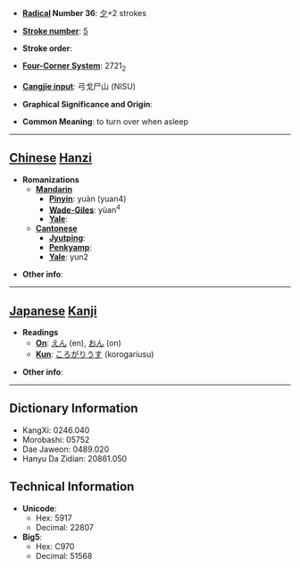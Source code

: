 * '''[[Wiktionary:Chinese radical index| Radical]] Number 36''': [[Wiktionary:Chinese radical index 夕|夕]]+2 strokes

* '''[[Wiktionary:Chinese total strokes index|Stroke number]]''': [[Wiktionary:Chinese total strokes index 5|5]]

* '''Stroke order''': 

* '''[[Wiktionary:Chinese four corner index|Four-Corner System]]''': 2721<sub>2</sub>

* '''[[Wiktionary:Chinese Cangjie index|Cangjie input]]''': 弓戈尸山 (NISU)

* '''Graphical Significance and Origin''': 

* '''Common Meaning''': to turn over when asleep

----

== [[Chinese]] [[Hanzi]] ==

* '''Romanizations'''
** '''[[Mandarin]]'''
*** '''[[Pinyin]]''': yuàn (yuan4)
*** '''[[Wade-Giles]]''': yüan<sup>4</sup>
*** '''[[Yale]]''': 
** '''[[Cantonese]]'''
*** '''[[Jyutping]]''':
*** '''[[Penkyamp]]''': 
*** '''[[Yale]]''': yun2

* '''Other info''': 

----

== [[Japanese]] [[Kanji]] ==

* '''Readings'''
** '''[[On]]''': [[えん]] (en), [[おん]] (on)
** '''[[Kun]]''': [[ころがりうす]] (korogariusu)

* '''Other info''':  

----

== Dictionary Information ==

* KangXi: 0246.040
* Morobashi: 05752
* Dae Jaweon: 0489.020
* Hanyu Da Zidian: 20861.050

== Technical Information ==

* '''Unicode''':
** Hex: 5917
** Decimal: 22807
* '''Big5''':
** Hex: C970
** Decimal: 51568